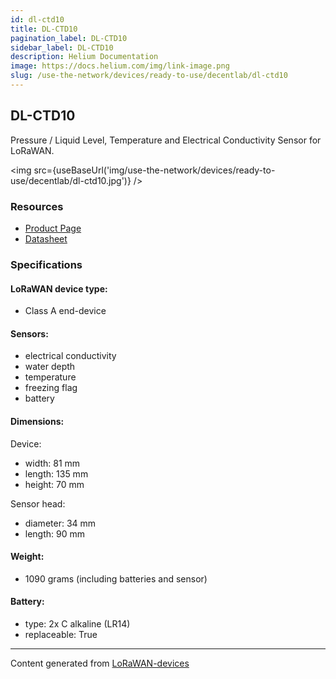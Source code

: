 ```yaml
---
id: dl-ctd10
title: DL-CTD10
pagination_label: DL-CTD10
sidebar_label: DL-CTD10
description: Helium Documentation
image: https://docs.helium.com/img/link-image.png
slug: /use-the-network/devices/ready-to-use/decentlab/dl-ctd10
---
```



## DL-CTD10

Pressure / Liquid Level, Temperature and Electrical Conductivity Sensor for LoRaWAN.

<img src={useBaseUrl('img/use-the-network/devices/ready-to-use/decentlab/dl-ctd10.jpg')} />

### Resources

- [Product Page](https://www.decentlab.com/products/pressure-/-liquid-level-temperature-and-electrical-conductivity-sensor-for-lorawan)
- [Datasheet](https://cdn.decentlab.com/download/datasheets/Decentlab-DL-CTD10-datasheet.pdf)

### Specifications

#### LoRaWAN device type:

- Class A end-device

#### Sensors:

- electrical conductivity
- water depth
- temperature
- freezing flag
- battery

#### Dimensions:

Device:

- width: 81 mm
- length: 135 mm
- height: 70 mm

Sensor head:

- diameter: 34 mm
- length: 90 mm

#### Weight:

- 1090 grams (including batteries and sensor)

#### Battery:

- type: 2x C alkaline (LR14)
- replaceable: True

---

Content generated from [LoRaWAN-devices](https://github.com/TheThingsNetwork/lorawan-devices)
